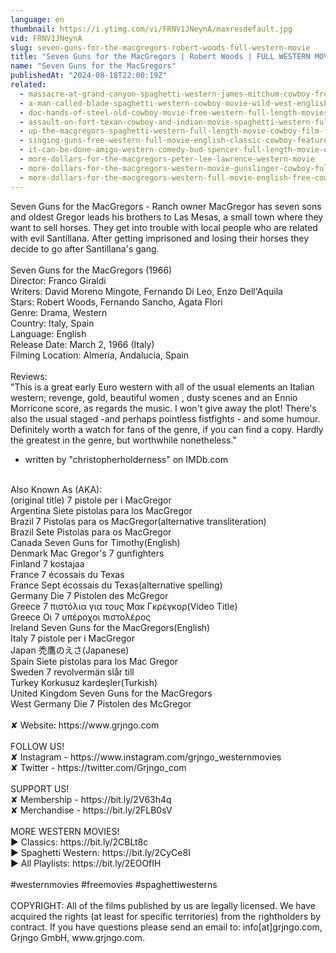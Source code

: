 ```yaml
---
language: en
thumbnail: https://i.ytimg.com/vi/FRNV1JNeynA/maxresdefault.jpg
vid: FRNV1JNeynA
slug: seven-guns-for-the-macgregors-robert-woods-full-western-movie
title: "Seven Guns for the MacGregors | Robert Woods | FULL WESTERN MOVIE"
name: "Seven Guns for the MacGregors"
publishedAt: "2024-08-18T22:00:19Z"
related:
  - massacre-at-grand-canyon-spaghetti-western-james-mitchum-cowboy-free-westerns
  - a-man-called-blade-spaghetti-western-cowboy-movie-wild-west-english
  - doc-hands-of-steel-old-cowboy-movie-free-western-full-length-movies-free-youtube-movie
  - assault-on-fort-texan-cowboy-and-indian-movie-spaghetti-western-full-movie-western-movies
  - up-the-macgregors-spaghetti-western-full-length-movie-cowboy-film-free-western-movie
  - singing-guns-free-western-full-movie-english-classic-cowboy-feature-film
  - it-can-be-done-amigo-western-comedy-bud-spencer-full-length-movie-english-free-full-movies
  - more-dollars-for-the-macgregors-peter-lee-lawrence-western-movie
  - more-dollars-for-the-macgregors-western-movie-gunslinger-cowboy-full-length
  - more-dollars-for-the-macgregors-western-full-movie-english-free-cowboy-film
---
```


Seven Guns for the MacGregors - Ranch owner MacGregor has seven sons and oldest Gregor leads his brothers to Las Mesas, a small town where they want to sell horses. They get into trouble with local people who are related with evil Santillana. After getting imprisoned and losing their horses they decide to go after Santillana's gang.<br />
<br />
Seven Guns for the MacGregors (1966)<br />
Director: Franco Giraldi<br />
Writers: David Moreno Mingote, Fernando Di Leo, Enzo Dell'Aquila<br />
Stars: Robert Woods, Fernando Sancho, Agata Flori<br />
Genre: Drama, Western<br />
Country: Italy, Spain<br />
Language: English<br />
Release Date: March 2, 1966 (Italy)<br />
Filming Location: Almería, Andalucía, Spain<br />
<br />
Reviews:<br />
"This is a great early Euro western with all of the usual elements an Italian western; revenge, gold, beautiful women , dusty scenes and an Ennio Morricone score, as regards the music. I won't give away the plot! There's also the usual staged -and perhaps pointless fistfights - and some humour. Definitely worth a watch for fans of the genre, if you can find a copy. Hardly the greatest in the genre, but worthwhile nonetheless."<br />
- written by "christopherholderness" on IMDb.com<br />
<br />
Also Known As (AKA):<br />
(original title) 7 pistole per i MacGregor<br />
Argentina Siete pistolas para los MacGregor<br />
Brazil 7 Pistolas para os MacGregor(alternative transliteration)<br />
Brazil Sete Pistolas para os MacGregor<br />
Canada Seven Guns for Timothy(English)<br />
Denmark Mac Gregor's 7 gunfighters<br />
Finland 7 kostajaa<br />
France 7 écossais du Texas<br />
France Sept écossais du Texas(alternative spelling)<br />
Germany Die 7 Pistolen des McGregor<br />
Greece 7 πιστόλια για τους Μακ Γκρέγκορ(Video Title)<br />
Greece Οι 7 υπέροχοι πιστολέρος<br />
Ireland Seven Guns for the MacGregors(English)<br />
Italy 7 pistole per i MacGregor<br />
Japan 禿鷹のえさ(Japanese)<br />
Spain Siete pistolas para los Mac Gregor<br />
Sweden 7 revolvermän slår till<br />
Turkey Korkusuz kardeşler(Turkish)<br />
United Kingdom Seven Guns for the MacGregors<br />
West Germany Die 7 Pistolen des McGregor<br />
<br />
✘ Website: https://www.grjngo.com<br />
<br />
FOLLOW US!<br />
✘ Instagram - https://www.instagram.com/grjngo_westernmovies<br />
✘ Twitter - https://twitter.com/Grjngo_com<br />
<br />
SUPPORT US!<br />
✘ Membership - https://bit.ly/2V63h4q<br />
✘ Merchandise - https://bit.ly/2FLB0sV<br />
<br />
MORE WESTERN MOVIES! <br />
► Classics: https://bit.ly/2CBLt8c <br />
► Spaghetti Western: https://bit.ly/2CyCe8I <br />
► All Playlists: https://bit.ly/2EOOfIH <br />
<br />
#westernmovies #freemovies #spaghettiwesterns<br />
<br />
COPYRIGHT: All of the films published by us are legally licensed. We have acquired the rights (at least for specific territories) from the rightholders by contract. If you have questions please send an email to: info[at]grjngo.com, Grjngo GmbH, www.grjngo.com.